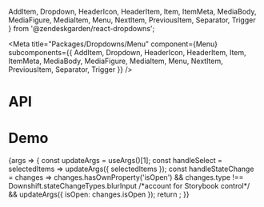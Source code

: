   AddItem,
  Dropdown,
  HeaderIcon,
  HeaderItem,
  Item,
  ItemMeta,
  MediaBody,
  MediaFigure,
  MediaItem,
  Menu,
  NextItem,
  PreviousItem,
  Separator,
  Trigger
} from '@zendeskgarden/react-dropdowns';

<Meta
  title="Packages/Dropdowns/Menu"
  component={Menu}
  subcomponents={{
    AddItem,
    Dropdown,
    HeaderIcon,
    HeaderItem,
    Item,
    ItemMeta,
    MediaBody,
    MediaFigure,
    MediaItem,
    Menu,
    NextItem,
    PreviousItem,
    Separator,
    Trigger
  }}
/>

# API

<ArgsTable />

# Demo

<Canvas>
  <Story
    name="Menu"
    args={{
      eventsEnabled: true,
      isAnimated: true,
      items: ITEMS,
      selectedItems: [ITEMS[5]],
      hasMedia: false,
      isOpen: false,
      appendToNode: 'undefined'
    }}
    argTypes={{
      downshiftProps: { control: 'object', table: { category: 'Dropdown' } },
      highlightedIndex: { control: 'number', table: { category: 'Dropdown' } },
      isOpen: { table: { category: 'Dropdown' } },
      selectedItems: { table: { category: 'Dropdown' } },
      disabled: { control: 'boolean', table: { category: 'Item' } },
      isDanger: { control: 'boolean', table: { category: 'Item' } },
      hasMedia: { table: { category: 'Story' } },
      items: { name: 'Item[]', table: { category: 'Story' } },
      appendToNode: {
        control: { type: 'select', options: ['undefined', 'body'] },
        table: { category: 'Story' }
      }
    }}
    parameters={{
      design: [
        {
          name: 'Menu',
          allowFullscreen: true,
          type: 'figma',
          url: 'https://www.figma.com/file/6g87L4FdKZTA3knt3Rsfdx/Garden?node-id=254%3A1241'
        },
        {
          name: 'Item',
          allowFullscreen: true,
          type: 'figma',
          url: 'https://www.figma.com/file/6g87L4FdKZTA3knt3Rsfdx/Garden?node-id=1488%3A28208'
        }
      ]
    }}
  >
    {args => {
      const updateArgs = useArgs()[1];
      const handleSelect = selectedItems => updateArgs({ selectedItems });
      const handleStateChange = changes =>
        changes.hasOwnProperty('isOpen') &&
        changes.type !== Downshift.stateChangeTypes.blurInput /*account for Storybook control*/ &&
        updateArgs({ isOpen: changes.isOpen });
      return <TriggerStory {...args} onSelect={handleSelect} onStateChange={handleStateChange} />;
    }}
  </Story>
</Canvas>
